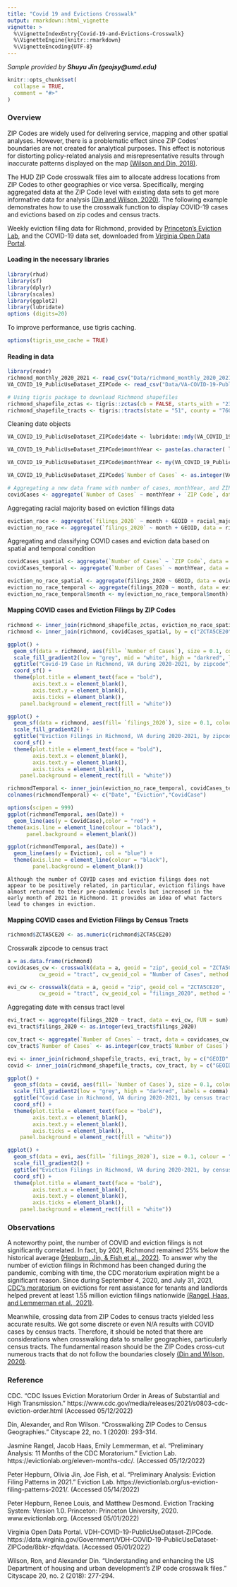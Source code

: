 ```yaml
---
title: "Covid 19 and Evictions Crosswalk"
output: rmarkdown::html_vignette
vignette: >
  %\VignetteIndexEntry{Covid-19-and-Evictions-Crosswalk}
  %\VignetteEngine{knitr::rmarkdown}
  %\VignetteEncoding{UTF-8}
---
```


<i>Sample provided by <b>Shuyu Jin (geojsy@umd.edu)</b></i>


```r
knitr::opts_chunk$set(
  collapse = TRUE,
  comment = "#>"
)
```

### Overview

ZIP Codes are widely used for delivering service, mapping and other spatial analyses. However, there is a problematic effect since ZIP Codes’ boundaries are not created for analytical purposes. This effect is notorious for distorting policy-related analysis and misrepresentative results through inaccurate patterns displayed on the map [(Wilson and Din, 2018)](https://www.huduser.gov/portal/periodicals/cityscpe/vol20num2/ch16.pdf).

The HUD ZIP Code crosswalk files aim to allocate address locations from ZIP Codes to other geographies or vice versa. Specifically, merging aggregated data at the ZIP Code level with existing data sets to get more informative data for analysis [(Din and Wilson, 2020)](https://www.huduser.gov/portal/periodicals/cityscpe/vol22num1/ch12.pdf). The following example demonstrates how to use the crosswalk function to display COVID-19 cases and evictions based on zip codes and census tracts. 

Weekly eviction filing data for Richmond, provided by [Princeton’s Eviction Lab](https://evictionlab.org/eviction-tracking/), and the COVID-19 data set, downloaded from [Virginia Open Data Portal](https://data.virginia.gov/Government/VDH-COVID-19-PublicUseDataset-ZIPCode/8bkr-zfqv/data).


#### Loading in the necessary libraries
```r
library(rhud)
library(sf)
library(dplyr)
library(scales)
library(ggplot2)
library(lubridate)
options (digits=20)
```
To improve performance, use tigris caching.

```r
options(tigris_use_cache = TRUE)
```


#### Reading in data

```r
library(readr)
richmond_monthly_2020_2021 <- read_csv("Data/richmond_monthly_2020_2021.csv")
VA_COVID_19_PublicUseDataset_ZIPCode <- read_csv("Data/VA-COVID-19-PublicUseDataset-ZIPCode.csv")

# Using tigris package to download Richmond shapefiles
richmond_shapefile_zctas <- tigris::zctas(cb = FALSE, starts_with = "23")
richmond_shapefile_tracts <- tigris::tracts(state = "51", county = "760", cb = TRUE)
```

Cleaning date objects
```r
VA_COVID_19_PublicUseDataset_ZIPCode$date <- lubridate::mdy(VA_COVID_19_PublicUseDataset_ZIPCode$`Report Date`)

VA_COVID_19_PublicUseDataset_ZIPCode$monthYear <- paste(as.character( lubridate::month(VA_COVID_19_PublicUseDataset_ZIPCode$date)), "-", as.character( lubridate::year(VA_COVID_19_PublicUseDataset_ZIPCode$date)), sep="" )

VA_COVID_19_PublicUseDataset_ZIPCode$monthYear <- my(VA_COVID_19_PublicUseDataset_ZIPCode$monthYear)

VA_COVID_19_PublicUseDataset_ZIPCode$`Number of Cases` <- as.integer(VA_COVID_19_PublicUseDataset_ZIPCode$`Number of Cases`)

# Aggregating a new data frame with number of cases, monthYear, and ZIP code
covidCases <- aggregate(`Number of Cases` ~ monthYear + `ZIP Code`, data = VA_COVID_19_PublicUseDataset_ZIPCode, FUN = sum)
```

Aggregating racial majority based on eviction fillings data
```r
eviction_race <- aggregate(`filings_2020` ~ month + GEOID + racial_majority, data = richmond_monthly_2020_2021, FUN = sum)
eviction_no_race <- aggregate(`filings_2020` ~ month + GEOID, data = richmond_monthly_2020_2021, FUN = sum)
```

Aggregating and classifying COVID cases and eviction data based on spatial and temporal condition
```r
covidCases_spatial <- aggregate(`Number of Cases` ~ `ZIP Code`, data = covidCases, FUN = sum)
covidCases_temporal <- aggregate(`Number of Cases` ~ monthYear, data = covidCases, FUN = sum)

eviction_no_race_spatial <- aggregate(filings_2020 ~ GEOID, data = eviction_no_race, FUN = sum)
eviction_no_race_temporal <- aggregate(filings_2020 ~ month, data = eviction_no_race, FUN = sum)
eviction_no_race_temporal$month <- my(eviction_no_race_temporal$month)
```


#### Mapping COVID cases and Eviction Filings by ZIP Codes

```r
richmond <- inner_join(richmond_shapefile_zctas, eviction_no_race_spatial, by = c("ZCTA5CE20" = "GEOID" ))
richmond <- inner_join(richmond, covidCases_spatial, by = c("ZCTA5CE20" = "ZIP Code" ))
```

```r
ggplot() +
  geom_sf(data = richmond, aes(fill= `Number of Cases`), size = 0.1, colour = "grey") + 
  scale_fill_gradient2(low = "grey", mid = "white", high = "darkred", labels = comma) +
  ggtitle("Covid-19 Case in Richmond, VA during 2020-2021, by zipcode") +
  coord_sf() +
  theme(plot.title = element_text(face = "bold"),
        axis.text.x = element_blank(), 
        axis.text.y = element_blank(),
        axis.ticks = element_blank(),
    panel.background = element_rect(fill = "white"))
```

```r
ggplot() +
  geom_sf(data = richmond, aes(fill= `filings_2020`), size = 0.1, colour = "grey") + 
  scale_fill_gradient2() +
  ggtitle("Eviction Filings in Richmond, VA during 2020-2021, by zipcode") +
  coord_sf() +
  theme(plot.title = element_text(face = "bold"),
        axis.text.x = element_blank(), 
        axis.text.y = element_blank(),
        axis.ticks = element_blank(),
    panel.background = element_rect(fill = "white"))
```

```r
richmondTemporal <- inner_join(eviction_no_race_temporal, covidCases_temporal, by = c("month" = "monthYear"))
colnames(richmondTemporal) <- c("Date", "Eviction","CovidCase")
```


```r
options(scipen = 999)
ggplot(richmondTemporal, aes(Date)) + 
  geom_line(aes(y = CovidCase),color = "red") +
theme(axis.line = element_line(colour = "black"),
      panel.background = element_blank())
```

```r
ggplot(richmondTemporal, aes(Date)) + 
  geom_line(aes(y = Eviction), col = "blue") +
  theme(axis.line = element_line(colour = "black"),
        panel.background = element_blank())
```

```{}
Although the number of COVID cases and eviction filings does not appear to be positively related, in particular, eviction filings have almost returned to their pre-pandemic levels but increased in the early month of 2021 in Richmond. It provides an idea of what factors lead to changes in eviction.
```


#### Mapping COVID cases and Eviction Filings by Census Tracts

```r
richmond$ZCTA5CE20 <- as.numeric(richmond$ZCTA5CE20)
```

Crosswalk zipcode to census tract
```r
a = as.data.frame(richmond)
covidcases_cw <- crosswalk(data = a, geoid = "zip", geoid_col = "ZCTA5CE20",
          cw_geoid = "tract", cw_geoid_col = "Number of Cases", method = "tot")

evi_cw <- crosswalk(data = a, geoid = "zip", geoid_col = "ZCTA5CE20",
          cw_geoid = "tract", cw_geoid_col = "filings_2020", method = "tot")
```

Aggregating date with census tract level
```r
evi_tract <- aggregate(filings_2020 ~ tract, data = evi_cw, FUN = sum)
evi_tract$filings_2020 <- as.integer(evi_tract$filings_2020)

cov_tract <- aggregate(`Number of Cases` ~ tract, data = covidcases_cw, FUN = sum)
cov_tract$`Number of Cases` <- as.integer(cov_tract$`Number of Cases`)
```


```r
evi <- inner_join(richmond_shapefile_tracts, evi_tract, by = c("GEOID" = "tract"))
covid <- inner_join(richmond_shapefile_tracts, cov_tract, by = c("GEOID" = "tract"))
```

```r
ggplot() +
  geom_sf(data = covid, aes(fill= `Number of Cases`), size = 0.1, colour = "grey") + 
  scale_fill_gradient2(low = "grey", high = "darkred", labels = comma) +
  ggtitle("Covid Case in Richmond, VA during 2020-2021, by census tract") +
  coord_sf() +
  theme(plot.title = element_text(face = "bold"),
        axis.text.x = element_blank(), 
        axis.text.y = element_blank(),
        axis.ticks = element_blank(),
    panel.background = element_rect(fill = "white"))
```


```r
ggplot() +
  geom_sf(data = evi, aes(fill= `filings_2020`), size = 0.1, colour = "grey") + 
  scale_fill_gradient2() +
  ggtitle("Eviction Filings in Richmond, VA during 2020-2021, by census tract") +
  coord_sf() +
  theme(plot.title = element_text(face = "bold"),
        axis.text.x = element_blank(), 
        axis.text.y = element_blank(),
        axis.ticks = element_blank(),
    panel.background = element_rect(fill = "white"))
```


### Observations
A noteworthy point, the number of COVID and eviction filings is not significantly correlated. In fact, by 2021, Richmond remained 25% below the historical average [(Hepburn, Jin, & Fish et al., 2022)](https://evictionlab.org/us-eviction-filing-patterns-2021/). To answer why the number of eviction filings in Richmond has been changed during the pandemic, combing with time, the CDC moratorium expiration might be a significant reason. Since during September 4, 2020, and July 31, 2021, [CDC’s moratorium](https://www.cdc.gov/media/releases/2021/s0803-cdc-eviction-order.html) on evictions for rent assistance for tenants and landlords helped prevent at least 1.55 million eviction filings nationwide [(Rangel, Haas, and Lemmerman et al., 2021)](https://evictionlab.org/eleven-months-cdc/).

Meanwhile, crossing data from ZIP Codes to census tracts yielded less accurate results. We got some discrete or even N/A results with COVID cases by census tracts. Therefore, it should be noted that there are considerations when crosswalking data to smaller geographies, particularly census tracts. The fundamental reason should be the ZIP Codes cross-cut numerous tracts that do not follow the boundaries closely [(Din and Wilson, 2020)]( https://www.huduser.gov/portal/periodicals/cityscpe/vol22num1/ch12.pdf). 



### Reference
CDC. "CDC Issues Eviction Moratorium Order in Areas of Substantial and High Transmission." https://www.cdc.gov/media/releases/2021/s0803-cdc-eviction-order.html (Accessed 05/12/2022)

Din, Alexander, and Ron Wilson. "Crosswalking ZIP Codes to Census Geographies." Cityscape 22, no. 1 (2020): 293-314.

Jasmine Rangel, Jacob Haas, Emily Lemmerman, et al. “Preliminary Analysis: 11 Months of the CDC Moratorium.” Eviction Lab. https://evictionlab.org/eleven-months-cdc/. (Accessed 05/12/2022)

Peter Hepburn, Olivia Jin, Joe Fish, et al. “Preliminary Analysis: Eviction Filing Patterns in 2021.” Eviction Lab. https://evictionlab.org/us-eviction-filing-patterns-2021/. (Accessed 05/14/2022)

Peter Hepburn, Renee Louis, and Matthew Desmond. Eviction Tracking System: Version 1.0. Princeton: Princeton University, 2020. www.evictionlab.org. (Accessed 05/01/2022)

Virginia Open Data Portal. VDH-COVID-19-PublicUseDataset-ZIPCode. https://data.virginia.gov/Government/VDH-COVID-19-PublicUseDataset-ZIPCode/8bkr-zfqv/data. (Accessed 05/01/2022)

Wilson, Ron, and Alexander Din. "Understanding and enhancing the US Department of housing and urban development's ZIP code crosswalk files." Cityscape 20, no. 2 (2018): 277-294.
